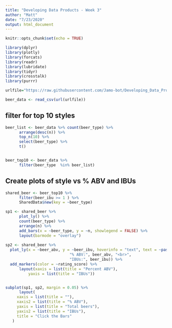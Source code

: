 ---
title: "Developing Data Products - Week 3"
author: "Matt"
date: "7/23/2020"
output: html_document
---

```{r setup, include=FALSE}
knitr::opts_chunk$set(echo = TRUE)

library(dplyr)
library(plotly)
library(forcats)
library(readr)
library(lubridate)
library(tidyr)
library(crosstalk)
library(purrr)

urlfile="https://raw.githubusercontent.com/Jamo-bot/Developing_Data_Products/Jamo-bot-patch-1/beer_data.csv"

beer_data <- read_csv(url(urlfile))

```


## filter for top 10 styles 
```{r data selected}

beer_list <- beer_data %>% count(beer_type) %>%
      arrange(desc(n)) %>%
      top_n(10) %>%
      select(beer_type) %>%
      t()


beer_top10 <- beer_data %>%
      filter(beer_type  %in% beer_list)
```

## Create plots of style vs % ABV and IBUs
```{r subplot}
shared_beer <- beer_top10 %>%
      filter(beer_ibu >= 1 ) %>%
      SharedData$new(key = ~beer_type)

sp1 <- shared_beer %>% 
      plot_ly() %>%
      count(beer_type) %>%
      arrange(n) %>%
      add_bars(x = ~beer_type, y = ~n, showlegend = FALSE) %>%
      layout(barmode = "overlay")
      
sp2 <- shared_beer %>%
  plot_ly(x = ~beer_abv, y = ~beer_ibu, hoverinfo = "text", text = ~paste("", beer_name, "<br>",
                            "% ABV:", beer_abv, "<br>",
                            "IBUs:", beer_ibu)) %>%
  add_markers(color = ~rating_score) %>%
      layout(xaxis = list(title = "Percent ABV"),
          yaxis = list(title = "IBUs"))


subplot(sp1, sp2, margin = 0.05) %>%
      layout(
     xaxis = list(title = ""), 
     xaxis2 = list(title = "% ABV"),
     yaxis = list(title = "Total beers"), 
     yaxis2 = list(title = "IBUs"),
     title = "Click the Bars"
   )
```
